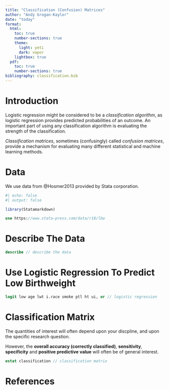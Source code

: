 ```yaml
---
title: "Classification (Confusion) Matrices"
author: "Andy Grogan-Kaylor"
date: "today"
format:
  html:
    toc: true
    number-sections: true
    theme:
      light: yeti
      dark: vapor
    lightbox: true
  pdf:
    toc: true
    number-sections: true
bibliography: classification.bib
---
```


# Introduction

Logistic regression might be considered to be a *classification algorithm*, as logistic regression provides predicted probabilities of an outcome. An important part of using any classification algorithm is evaluating the strength of the classification.

*Classification matrices*, sometimes (confusingly) called *confusion matrices*, provide a mechanism for evaluating many different statistical and machine learning methods.

# Data

We use data from @Hosmer2013 provided by Stata corporation.

```r
#| echo: false
#| output: false

library(Statamarkdown)

```

```stata

use https://www.stata-press.com/data/r18/lbw

```

# Describe The Data

```stata

describe // describe the data

```

# Use Logistic Regression To Predict Low Birthweight

```stata

logit low age lwt i.race smoke ptl ht ui, or // logistic regression

```

# Classification Matrix

The quantities of interest will often depend upon your discpline, and upon the specific research question. 

However, the **overall accuracy (correctly classified)**, **sensitivity**, **specificity** and **positive predictive value** will often be of general interest.

```stata

estat classification // classification matrix

```

# References



